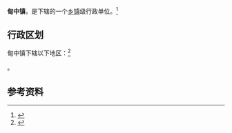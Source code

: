 {{中国乡级行政区|53/04/26/103/000}}

'''甸中镇'''，是{{PRC admin/fullname|53/04/26/103/000|3}}下辖的一个[[乡镇|乡镇]]级行政单位。<ref>{{PRC admin/ref sgc|{{PRC admin/parent|53/04/26/103/000}}}}</ref>

== 行政区划 ==

甸中镇下辖以下地区：<ref>{{PRC admin/ref sgc|53/04/26/103/000}}</ref>

{{PRC admin/children|53/04/26/103/000}}。

== 参考资料 ==

{{reflist}}

{{行政区划小作品}}
{{PRC admin/navcat|53/04/26/103/000}}